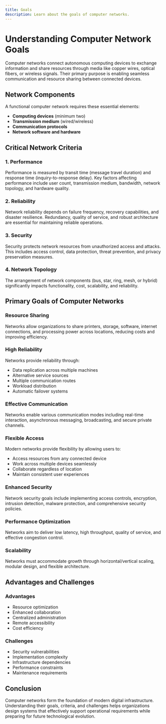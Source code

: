 ```yaml
---
title: Goals 
description: Learn about the goals of computer networks.
---
```


# Understanding Computer Network Goals

Computer networks connect autonomous computing devices to exchange information and share resources through media like copper wires, optical fibers, or wireless signals. Their primary purpose is enabling seamless communication and resource sharing between connected devices.

## Network Components

A functional computer network requires these essential elements:

- **Computing devices** (minimum two)
- **Transmission medium** (wired/wireless)
- **Communication protocols**
- **Network software and hardware**

## Critical Network Criteria

### 1. Performance

Performance is measured by transit time (message travel duration) and response time (inquiry-to-response delay). Key factors affecting performance include user count, transmission medium, bandwidth, network topology, and hardware quality.

### 2. Reliability

Network reliability depends on failure frequency, recovery capabilities, and disaster resilience. Redundancy, quality of service, and robust architecture are essential for maintaining reliable operations.

### 3. Security

Security protects network resources from unauthorized access and attacks. This includes access control, data protection, threat prevention, and privacy preservation measures.

### 4. Network Topology

The arrangement of network components (bus, star, ring, mesh, or hybrid) significantly impacts functionality, cost, scalability, and reliability.

## Primary Goals of Computer Networks

### Resource Sharing

Networks allow organizations to share printers, storage, software, internet connections, and processing power across locations, reducing costs and improving efficiency.

### High Reliability

Networks provide reliability through:
- Data replication across multiple machines
- Alternative service sources
- Multiple communication routes
- Workload distribution
- Automatic failover systems

### Effective Communication

Networks enable various communication modes including real-time interaction, asynchronous messaging, broadcasting, and secure private channels.

### Flexible Access

Modern networks provide flexibility by allowing users to:
- Access resources from any connected device
- Work across multiple devices seamlessly
- Collaborate regardless of location
- Maintain consistent user experiences

### Enhanced Security

Network security goals include implementing access controls, encryption, intrusion detection, malware protection, and comprehensive security policies.

### Performance Optimization

Networks aim to deliver low latency, high throughput, quality of service, and effective congestion control.

### Scalability

Networks must accommodate growth through horizontal/vertical scaling, modular design, and flexible architecture.

## Advantages and Challenges

### Advantages
- Resource optimization
- Enhanced collaboration
- Centralized administration
- Remote accessibility
- Cost efficiency

### Challenges
- Security vulnerabilities
- Implementation complexity
- Infrastructure dependencies
- Performance constraints
- Maintenance requirements

## Conclusion

Computer networks form the foundation of modern digital infrastructure. Understanding their goals, criteria, and challenges helps organizations design systems that effectively support operational requirements while preparing for future technological evolution.
